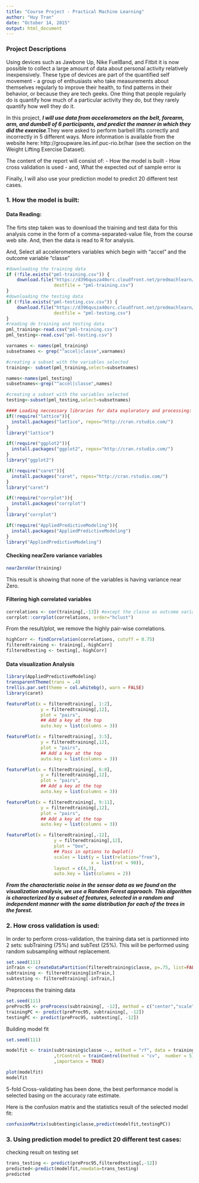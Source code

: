 ```yaml
---
title: "Course Project - Practical Machine Learning"
author: "Huy Tran"
date: "October 14, 2015"
output: html_document
---
```


### Project Descriptions

Using devices such as Jawbone Up, Nike FuelBand, and Fitbit it is now possible to collect a large amount of data about personal activity relatively inexpensively. These type of devices are part of the quantified self movement - a group of enthusiasts who take measurements about themselves regularly to improve their health, to find patterns in their behavior, or because they are tech geeks. One thing that people regularly do is quantify how much of a particular activity they do, but they rarely quantify how well they do it. 

In this project, **_I will use data from accelerometers on the belt, forearm, arm, and dumbell of 6 participants, and predict the manner in which they did the exercise_**.They were asked to perform barbell lifts correctly and incorrectly in 5 different ways. More information is available from the website here: http://groupware.les.inf.puc-rio.br/har (see the section on the Weight Lifting Exercise Dataset). 

The content of the report will consist of:
- How the model is built
- How cross validation is used - and, What the expected out of sample error is

Finally, I will also use your prediction model to predict 20 different test cases.

### 1. How the model is built:

#### **Data Reading**:

The firts step taken was to download the training and test data for this analysis come in the form of a comma-separated-value file, from the course web site. And, then the data is read to R for analysis.

And, Select all accelerometers variables which begin with "accel" and the outcome variable "classe"
```r
#downloading the training data 
if (!file.exists("pml-training.csv")) {
    download.file("https://d396qusza40orc.cloudfront.net/predmachlearn/pml-training.csv", 
                  destfile = "pml-training.csv")
}
#downloading the testing data 
if (!file.exists("pml-testing.csv.csv")) {
    download.file("https://d396qusza40orc.cloudfront.net/predmachlearn/pml-testing.csv", 
                  destfile = "pml-testing.csv")
}
#reading de training and testing data
pml_training<-read.csv("pml-training.csv")
pml_testing<-read.csv("pml-testing.csv")

varnames <- names(pml_training)
subsetnames <- grep("^accel|classe",varnames)

#creating a subset with the variables selected
training<- subset(pml_training,select=subsetnames)

names<-names(pml_testing)
subsetnames<-grep("^accel|classe",names)

#creating a subset with the variables selected
testing<-subset(pml_testing,select=subsetnames)
```


```r
#### Loading neccessary libraries for data exploratory and processing:
if(!require("lattice")){
  install.packages("lattice", repos="http://cran.rstudio.com/")
}
library("lattice")

if(!require("ggplot2")){
  install.packages("ggplot2", repos="http://cran.rstudio.com/")
}
library("ggplot2")

if(!require("caret")){
  install.packages("caret", repos="http://cran.rstudio.com/")
}
library("caret")

if(!require("corrplot")){
  install.packages("corrplot")
}
library("corrplot")

if(!require("AppliedPredictiveModeling")){
  install.packages("AppliedPredictiveModeling")
}
library("AppliedPredictiveModeling")

```

#### **Checking nearZero variance variables**

```r
nearZeroVar(training)
```

This result is showing that none of the variables is having variance near Zero.

#### **Filtering high correlated variables**

```r
correlations <- cor(training[,-13]) #except the classe as outcome variable 
corrplot::corrplot(correlations, order="hclust")
```

From the result/plot, we remove the highly pair-wise correlations.
```r
highCorr <- findCorrelation(correlations, cutoff = 0.75)
filteredtraining <- training[,-highCorr]
filteredtesting <- testing[,-highCorr]
```

#### **Data visualization Analysis**

```r
library(AppliedPredictiveModeling)
transparentTheme(trans = .4)
trellis.par.set(theme = col.whitebg(), warn = FALSE)
library(caret)

featurePlot(x = filteredtraining[, 1:2],
             y = filteredtraining[,12],
             plot = "pairs",
             ## Add a key at the top
             auto.key = list(columns = 3))

featurePlot(x = filteredtraining[, 3:5],
             y = filteredtraining[,12],
             plot = "pairs",
             ## Add a key at the top
             auto.key = list(columns = 3))

featurePlot(x = filteredtraining[, 6:8],
             y = filteredtraining[,12],
             plot = "pairs",
             ## Add a key at the top
             auto.key = list(columns = 3))

featurePlot(x = filteredtraining[, 9:11],
             y = filteredtraining[,12],
             plot = "pairs",
             ## Add a key at the top
             auto.key = list(columns = 3))
```

```r
featurePlot(x = filteredtraining[,-12],
                  y = filteredtraining[,12],
                  plot = "box",
                  ## Pass in options to bwplot() 
                  scales = list(y = list(relation="free"),
                                x = list(rot = 90)),
                  layout = c(4,3),
                  auto.key = list(columns = 2))
```

**_From the characteristic noise in the sensor data as we found on the visualization analysis, we use a Random Forest approach. This algorithm is characterized by a subset of features, selected in a random and independent manner with the same distribution for each of the trees in the forest._**

### 2. How cross validation is used:

In order to perform cross-validation, the training data set is partionned into 2 sets: subTraining (75%) and subTest (25%). This will be performed using random subsampling without replacement.

```r
set.seed(111)
inTrain <- createDataPartition(filteredtraining$classe, p=.75, list=FALSE)
subtraining <- filteredtraining[inTrain,]
subtesting <- filteredtraining[-inTrain,]
```

Preprocess the training data
```r
set.seed(111)
preProc95 <- preProcess(subtraining[, -12], method = c("center","scale","pca"), thresh = 0.95)
trainingPC <- predict(preProc95, subtraining[, -12])
testingPC <- predict(preProc95, subtesting[, -12])
```

Building model fit

```r
set.seed(111)

modelfit <- train(subtraining$classe ~., method = "rf", data = trainingPC
                  ,trControl = trainControl(method = "cv",  number = 5)
                  ,importance = TRUE)

plot(modelfit)
modelfit
```

5-fold Cross-validating has been done, the best performance model is selected basing on the accuracy rate estimate.

Here is the confusion matrix and the statistics result of the selected model fit:

```r
confusionMatrix(subtesting$classe,predict(modelfit,testingPC))
```

### 3. Using prediction model to predict 20 different test cases:

checking result on testing set
```r
trans_testing <- predict(preProc95,filteredtesting[,-12])
predicted<-predict(modelfit,newdata=trans_testing)
predicted
```

